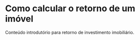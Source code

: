 # Como calcular o retorno de um imóvel

Conteúdo introdutório para retorno de investimento imobiliário.